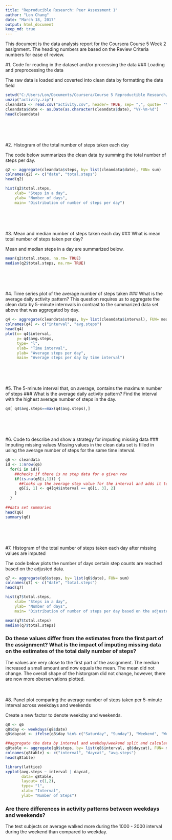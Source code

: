 ```yaml
---
title: "Reproducible Research: Peer Assessment 1"
author: "Lon Chang"
date: "March 18, 2017"
output: html_document
keep_md: true
---
```


This document is the data analysis report for the Coursera Course 5 Week 2 assignment. The heading numbers are based on the Review Criteria numbers for ease of review.

#1. Code for reading in the dataset and/or processing the data
### Loading and preprocessing the data
  
  
The raw data is loaded and coverted into clean data by formatting the date field
```r
setwd("C:/Users/Lon/Documents/Coursera/Course 5 Reproductible Research/Week 2/RepData_PeerAssessment1")
unzip("activity.zip")
cleandata <- read.csv("activity.csv", header= TRUE, sep= ",", quote= "\"")
cleandata$date <- as.Date(as.character(cleandata$date), "%Y-%m-%d")
head(cleandata)
```
  <br>
  <br>
  <br>
  
#2. Histogram of the total number of steps taken each day

The code below summarizes the clean data by summing the total number of steps per day.
```r
q2 <- aggregate(cleandata$steps, by= list(cleandata$date), FUN= sum)
colnames(q2) <- c("date", "total.steps")
head(q2)

hist(q2$total.steps, 
    xlab= "Steps in a day", 
    ylab= "Number of days", 
    main= "Distribution of number of steps per day")
```
  <br>
  <br>
  <br>
  
#3. Mean and median number of steps taken each day
### What is mean total number of steps taken per day?
  
Mean and median steps in a day are summarized below.
```r
mean(q2$total.steps, na.rm= TRUE)
median(q2$total.steps, na.rm= TRUE)
```
  <br>
  <br>
  <br>
  
#4. Time series plot of the average number of steps taken
### What is the average daily activity pattern?
This question requires us to aggregate the clean data by 5-minute internvals in contrast to the summarized data set above that was aggregated by day.
```r
q4 <- aggregate(cleandata$steps, by= list(cleandata$interval), FUN= mean, na.rm= TRUE)
colnames(q4) <- c("interval", "avg.steps")
head(q4)
plot(x= q4$interval, 
     y= q4$avg.steps, 
     type= "l", 
     xlab= "Time interval", 
     ylab= "Average steps per day", 
     main= "Average steps per day by time interval")
```
  <br>
  <br>
  <br>
  
#5. The 5-minute interval that, on average, contains the maximum number of steps
### What is the average daily activity pattern?
Find the interval with the highest average number of steps in the day.
```r
q4[ q4$avg.steps==max(q4$avg.steps),]
```
  <br>
  <br>
  <br>
  
#6. Code to describe and show a strategy for imputing missing data
### Imputing missing values
Missing values in the clean data set is filled in using the average number of steps for the same time interval.
```r
q6 <- cleandata
id <- 1:nrow(q6)
  for(i in id){
    ##checks if there is no step data for a given row
    if(is.na(q6[i,1])) {
      ##looks up the average step value for the interval and adds it to the data set
      q6[i, 1] <- q4[q4$interval == q6[i, 3], 2]  
    }
  }
  
##data set summaries
head(q6)
summary(q6)
```
  <br>
  <br>
  <br>
  
#7. Histogram of the total number of steps taken each day after missing values are imputed
  
The code below plots the number of days certain step counts are reached based on the adjusted data.
```r
q7 <- aggregate(q6$steps, by= list(q6$date), FUN= sum)
colnames(q7) <- c("date", "total.steps")
head(q7)

hist(q7$total.steps, 
    xlab= "Steps in a day", 
    ylab= "Number of days", 
    main= "Distribution of number of steps per day based on the adjusted data")

mean(q7$total.steps)
median(q7$total.steps)
```
  
  
### Do these values differ from the estimates from the first part of the assignment? What is the impact of imputing missing data on the estimates of the total daily number of steps?
  
The values are very close to the first part of the assignment. The median increased a small amount and now equals the mean. The mean did not change. The overall shape of the historgram did not change, however, there are now more oberservations plotted.
  <br>
  <br>
  <br>
  
#8. Panel plot comparing the average number of steps taken per 5-minute interval across weekdays and weekends
  
Create a new factor to denote weekday and weekends.
```r
q8 <- q6
q8$day <- weekdays(q8$date)
q8$daycat <- ifelse(q8$day %in% c("Saturday", "Sunday"), "Weekend", "Weekday")

##aggregate the data by interval and weekday/weekend split and calculate average steps
q8table <- aggregate(q8$steps, by= list(q8$interval, q8$daycat), FUN= mean)
colnames(q8table) <- c("interval", "daycat", "avg.steps")
head(q8table)

library(lattice)
xyplot(avg.steps ~ interval | daycat, 
       data= q8table, 
       layout= c(1,2), 
       type= "l", 
       xlab= "Interval", 
       ylab= "Number of Steps")
```
  
### Are there differences in activity patterns between weekdays and weekends?
The test subjects on average walked more during the 1000 - 2000 interval during the weekend than compared to weekday.